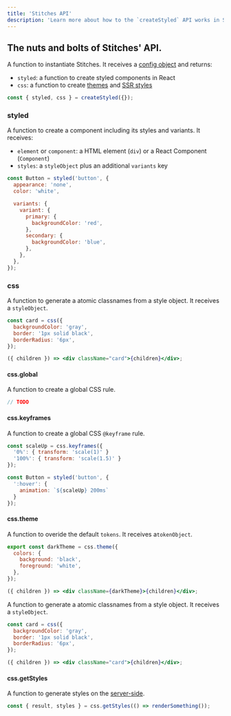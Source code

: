 ```yaml
---
title: 'Stitches API'
description: 'Learn more about how to the `createStyled` API works in Stitches.'
---
```


## The nuts and bolts of Stitches' API.

A function to instantiate Stitches. It receives a [config object](/docs/configuration) and returns:

- `styled`: a function to create styled components in React
- `css`: a function to create [themes](/docs/theme) and [SSR styles](/docs/server-side-rendering)

```jsx
const { styled, css } = createStyled({});
```

### styled

A function to create a component including its styles and variants. It receives:

- `element` or `component`: a HTML element (`div`) or a React Component (`Component`)
- `styles`: a `styleObject` plus an additional `variants` key

```jsx
const Button = styled('button', {
  appearance: 'none',
  color: 'white',

  variants: {
    variant: {
      primary: {
        backgroundColor: 'red',
      },
      secondary: {
        backgroundColor: 'blue',
      },
    },
  },
});
```

### css

A function to generate a atomic classnames from a style object. It receives a `styleObject`.

```jsx
const card = css({
  backgroundColor: 'gray',
  border: '1px solid black',
  borderRadius: '6px',
});

({ children }) => <div className="card">{children}</div>;
```

#### css.global

A function to create a global CSS rule.

```jsx
// TODO
```

#### css.keyframes

A function to create a global CSS `@keyframe` rule.

```jsx
const scaleUp = css.keyframes({
  '0%': { transform: 'scale(1)' }
  '100%': { transform: 'scale(1.5)' }
});

const Button = styled('button', {
  ':hover': {
    animation: `${scaleUp} 200ms`
  }
});
```

#### css.theme

A function to overide the default `tokens`. It receives a`tokenObject`.

```jsx
export const darkTheme = css.theme({
  colors: {
    background: 'black',
    foreground: 'white',
  },
});

({ children }) => <div className={darkTheme}>{children}</div>;
```

A function to generate a atomic classnames from a style object. It receives a `styleObject`.

```jsx
const card = css({
  backgroundColor: 'gray',
  border: '1px solid black',
  borderRadius: '6px',
});

({ children }) => <div className="card">{children}</div>;
```

#### css.getStyles

A function to generate styles on the [server-side](/docs/server-side-rendering).

```jsx
const { result, styles } = css.getStyles(() => renderSomething());
```
